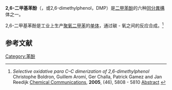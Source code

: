 {{Chembox
| Watchedfields = changed
| verifiedrevid = 443346306
| Reference=<ref>[http://www.sigmaaldrich.com/catalog/ProductDetail.do?N4=W324906|ALDRICH&N5=SEARCH_CONCAT_PNO|BRAND_KEY&F=SPEC 2,6-Xylenol] at [[Sigma-Aldrich|Sigma-Aldrich]]</ref>
| ImageFile = 2,6-Xylenol.svg
| ImageSize = 180px
| ImageFile1 = 2,6-Xylenol-3D-spacefill.png
| ImageSize1 = 160
| ImageAlt1 = 2,6-Xylenol molecule
| IUPACName = 2,6-Dimethylphenol
| OtherNames = 2-Hydroxy-''m''-xylene
| Section1 = {{Chembox Identifiers
| CASNo_Ref = {{cascite|correct|CAS}}
| CASNo = 576-26-1
| PubChem = 11335
| UNII_Ref = {{fdacite|correct|FDA}}
| UNII = I8N0RO87OV
| SMILES = CC1=C(C(=CC=C1)C)O
|  ChemSpiderID = 13839174
|  InChI = 1/C8H10O/c1-6-4-3-5-7(2)8(6)9/h3-5,9H,1-2H3
|  InChIKey = NXXYKOUNUYWIHA-UHFFFAOYAM
|  StdInChI = 1S/C8H10O/c1-6-4-3-5-7(2)8(6)9/h3-5,9H,1-2H3
|  StdInChIKey = NXXYKOUNUYWIHA-UHFFFAOYSA-N
}}
| Section2 = {{Chembox Properties
| C=8 | H=10 | O=1
| Appearance = 
| Density = 
| MeltingPt = 43–45 °C
| BoilingPtC = 203
| Solubility = }}
| Section3 = {{Chembox Hazards
| MainHazards = 
| FlashPtC = 86
| AutoignitionC = }}
}}

'''2,6-二甲基苯酚'''（{{lang-en|2,6-Xylenol}}，或2,6-dimethylphenol，DMP）是[[二甲苯酚|二甲苯酚]]的六种[[同分異構|同分異構]]体之一。

2,6-二甲基苯酚是工业上生产[[聚氧二甲苯|聚氧二甲苯]]的[[单体|单体]]，通过碳 - 氧之间的{{le|氧化偶联|oxidative coupling}}反应合成。<ref>''Selective oxidative para C–C dimerization of 2,6-dimethylphenol'' Christophe Boldron, Guillem Aromí, Ger Challa, Patrick Gamez and Jan Reedijk [[Chemical_Communications|Chemical Communications]], '''2005''', (46), 5808 - 5810 [http://www.rsc.org/publishing/journals/CC/article.asp?doi=b510378a Abstract] {{Wayback|url=http://www.rsc.org/publishing/journals/CC/article.asp?doi=b510378a |date=20070930222631 }}</ref> 

==参考文献==
{{reflist}}

{{DEFAULTSORT:Xylenol, 2,6-}}
[[Category:苯酚|Category:苯酚]]


{{aromatic-stub}}